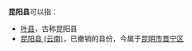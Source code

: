 '''昆阳县'''可以指：
*[[叶县|叶县]]，古称昆阳县
*[[昆阳县_(云南)|昆阳县 (云南)]]，已撤销的县份，今属于[[昆明市|昆明市]][[晋宁区|晋宁区]]

{{Disambiguation|Cat=三字中国县名消歧义}}